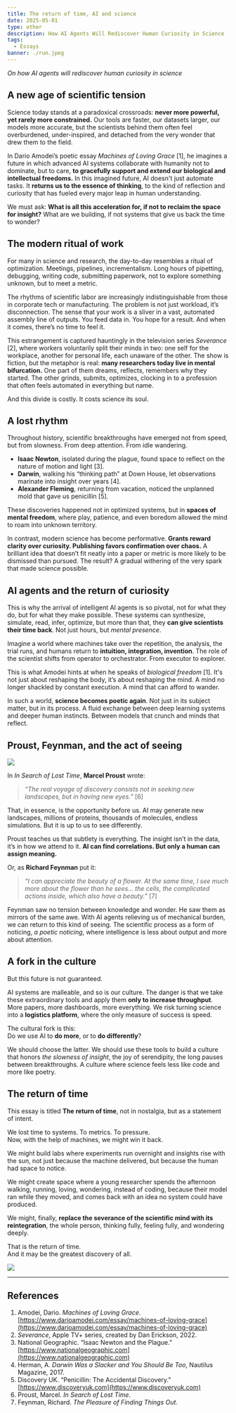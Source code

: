 ```yaml
---
title: The return of time, AI and science
date: 2025-05-01
type: other
description: How AI Agents Will Rediscover Human Curiosity in Science
tags:
  - Essays
banner: ./run.jpeg
---
```


_On how AI agents will rediscover human curiosity in science_

## A new age of scientific tension

Science today stands at a paradoxical crossroads: **never more powerful, yet rarely more constrained.** Our tools are faster, our datasets larger, our models more accurate, but the scientists behind them often feel overburdened, under-inspired, and detached from the very wonder that drew them to the field.

In Dario Amodei’s poetic essay _Machines of Loving Grace_ [1], he imagines a future in which advanced AI systems collaborate with humanity not to dominate, but to care, **to gracefully support and extend our biological and intellectual freedoms.** In this imagined future, AI doesn't just automate tasks. It **returns us to the essence of thinking**, to the kind of reflection and curiosity that has fueled every major leap in human understanding.

We must ask: **What is all this acceleration for, if not to reclaim the space for insight?** What are we building, if not systems that give us back the time to wonder?

## The modern ritual of work

For many in science and research, the day-to-day resembles a ritual of optimization. Meetings, pipelines, incrementalism. Long hours of pipetting, debugging, writing code, submitting paperwork, not to explore something unknown, but to meet a metric.

The rhythms of scientific labor are increasingly indistinguishable from those in corporate tech or manufacturing. The problem is not just workload, it’s disconnection. The sense that your work is a sliver in a vast, automated assembly line of outputs. You feed data in. You hope for a result. And when it comes, there’s no time to feel it.

This estrangement is captured hauntingly in the television series _Severance_ [2], where workers voluntarily split their minds in two: one self for the workplace, another for personal life, each unaware of the other. The show is fiction, but the metaphor is real: **many researchers today live in mental bifurcation.** One part of them dreams, reflects, remembers why they started. The other grinds, submits, optimizes, clocking in to a profession that often feels automated in everything but name.

And this divide is costly. It costs science its soul.

## A lost rhythm

Throughout history, scientific breakthroughs have emerged not from speed, but from slowness. From deep attention. From idle wandering.

- **Isaac Newton**, isolated during the plague, found space to reflect on the nature of motion and light [3].
- **Darwin**, walking his “thinking path” at Down House, let observations marinate into insight over years [4].
- **Alexander Fleming**, returning from vacation, noticed the unplanned mold that gave us penicillin [5].

These discoveries happened not in optimized systems, but in **spaces of mental freedom**, where play, patience, and even boredom allowed the mind to roam into unknown territory.

In contrast, modern science has become performative. **Grants reward clarity over curiosity. Publishing favors confirmation over chaos.** A brilliant idea that doesn’t fit neatly into a paper or metric is more likely to be dismissed than pursued. The result? A gradual withering of the very spark that made science possible.

## AI agents and the return of curiosity

This is why the arrival of intelligent AI agents is so pivotal, not for what they do, but for what they make possible. These systems can synthesize, simulate, read, infer, optimize, but more than that, they **can give scientists their time back**. Not just hours, but _mental presence_.

Imagine a world where machines take over the repetition, the analysis, the trial runs, and humans return to **intuition, integration, invention**. The role of the scientist shifts from operator to orchestrator. From executor to explorer.

This is what Amodei hints at when he speaks of _biological freedom_ [1]. It's not just about reshaping the body, it’s about reshaping the mind. A mind no longer shackled by constant execution. A mind that can afford to wander.

In such a world, **science becomes poetic again**. Not just in its subject matter, but in its process. A fluid exchange between deep learning systems and deeper human instincts. Between models that crunch and minds that reflect.

## Proust, Feynman, and the act of seeing

![](./proust.png)

In _In Search of Lost Time_, **Marcel Proust** wrote:

> _“The real voyage of discovery consists not in seeking new landscapes, but in having new eyes.”_ [6]

That, in essence, is the opportunity before us. AI may generate new landscapes, millions of proteins, thousands of molecules, endless simulations. But it is up to us to see differently.

Proust teaches us that subtlety is everything. The insight isn’t in the data, it’s in how we attend to it. **AI can find correlations. But only a human can assign meaning.**

Or, as **Richard Feynman** put it:

> _“I can appreciate the beauty of a flower. At the same time, I see much more about the flower than he sees… the cells, the complicated actions inside, which also have a beauty.”_ [7]

Feynman saw no tension between knowledge and wonder. He saw them as mirrors of the same awe. With AI agents relieving us of mechanical burden, we can return to this kind of seeing. The scientific process as a form of noticing, _a poetic noticing_, where intelligence is less about output and more about attention.

## A fork in the culture

But this future is not guaranteed.

AI systems are malleable, and so is our culture. The danger is that we take these extraordinary tools and apply them **only to increase throughput**. More papers, more dashboards, more everything. We risk turning science into a **logistics platform**, where the only measure of success is speed.

The cultural fork is this:  
Do we use AI to **do more**, or to **do differently**?

We should choose the latter. We should use these tools to build a culture that honors _the slowness of insight_, the joy of serendipity, the long pauses between breakthroughs. A culture where science feels less like code and more like poetry.

## The return of time

This essay is titled **The return of time**, not in nostalgia, but as a statement of intent.

We lost time to systems. To metrics. To pressure.  
Now, with the help of machines, we might win it back.

We might build labs where experiments run overnight and insights rise with the sun, not just because the machine delivered, but because the human had space to notice.

We might create space where a young researcher spends the afternoon walking, running, loving, wondering, instead of coding, because their model ran while they moved, and comes back with an idea no system could have produced.

We might, finally, **replace the severance of the scientific mind with its reintegration**, the whole person, thinking fully, feeling fully, and wondering deeply.

That is the return of time.  
And it may be the greatest discovery of all.

![](./severance.png)

---

## References

1. Amodei, Dario. _Machines of Loving Grace_. [https://www.darioamodei.com/essay/machines-of-loving-grace](https://www.darioamodei.com/essay/machines-of-loving-grace)
2. _Severance_, Apple TV+ series, created by Dan Erickson, 2022.
3. National Geographic. “Isaac Newton and the Plague.” [https://www.nationalgeographic.com](https://www.nationalgeographic.com)
4. Herman, A. _Darwin Was a Slacker and You Should Be Too_, Nautilus Magazine, 2017.
5. Discovery UK. “Penicillin: The Accidental Discovery.” [https://www.discoveryuk.com](https://www.discoveryuk.com)
6. Proust, Marcel. _In Search of Lost Time_.
7. Feynman, Richard. _The Pleasure of Finding Things Out_.
